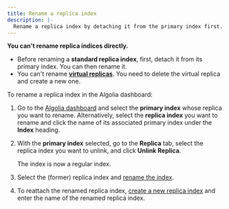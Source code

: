 ```yaml
---
title: Rename a replica index
description: |-
  Rename a replica index by detaching it from the primary index first.
---
```


**You can't rename replica indices directly.**

- Before renaming a **standard replica index**, first, detach it from its primary index. You can then rename it.
- You can't rename [**virtual replicas**](/guides/managing-results/refine-results/sorting/in-depth/replicas/#standard-and-virtual-replicas). You need to delete the virtual replica and create a new one.

To rename a replica index in the Algolia dashboard:

1. Go to the [Algolia dashboard](https://dashboard.algolia.com/explorer/browse/) and select the **primary index** whose replica you want to rename. Alternatively, select the **replica index** you want to rename and click the name of its associated primary index under the **Index** heading.

1. With the **primary index** selected, go to the **Replica** tab,
   select the replica index you want to unlink,
   and click **Unlink Replica**.

   The index is now a regular index.

1. Select the (former) replica index and [rename the index](/guides/sending-and-managing-data/manage-indices-and-apps/manage-indices/how-to/move-indices/#rename-indices-in-the-algolia-dashboard).

1. To reattach the renamed replica index, [create a new replica index](/guides/managing-results/refine-results/sorting/how-to/creating-replicas/) and enter the name of the renamed replica index.
